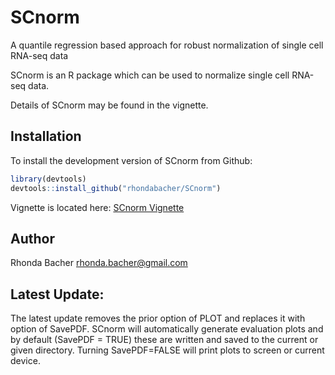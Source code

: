 # SCnorm


A quantile regression based approach for robust normalization of single cell RNA-seq data


SCnorm is an R package which can be used to normalize single cell RNA-seq data. 

Details of SCnorm may be found in the vignette.

## Installation

To install the development version of SCnorm from Github:

```R
library(devtools)
devtools::install_github("rhondabacher/SCnorm")
```

Vignette is located here: [SCnorm Vignette](https://github.com/rhondabacher/SCnorm/blob/master/vignettes/SCnorm.pdf)


## Author

Rhonda Bacher <rhonda.bacher@gmail.com>

## Latest Update:

The latest update removes the prior option of PLOT and replaces it with option of SavePDF. SCnorm will automatically generate evaluation plots and by default (SavePDF = TRUE) these are written and saved to the current or given directory. Turning SavePDF=FALSE will print plots to screen or current device.



